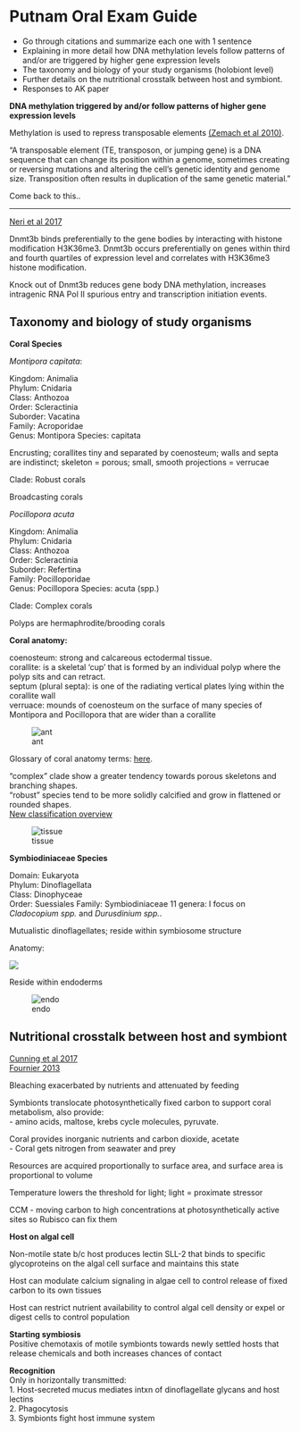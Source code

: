 # Putnam Oral Exam Guide

- Go through citations and summarize each one with 1 sentence  
- Explaining in more detail how DNA methylation levels follow patterns of and/or are triggered by higher gene expression levels  
- The taxonomy and biology of your study organisms (holobiont level)  
- Further details on the nutritional crosstalk between host and symbiont.  
- Responses to AK paper

**DNA methylation triggered by and/or follow patterns of higher gene expression levels**

Methylation is used to repress transposable elements [(Zemach et al 2010)](https://science.sciencemag.org/content/sci/328/5980/916.full.pdf?casa_token=R15N1bM98WUAAAAA:gNE98aPZf3ht_qY9FqQkkDG45ZmKDZeixCdVMjQedXScX-MnClRvSTeIl5YnBDzfOpg8kBZ3DCQ).

"A transposable element (TE, transposon, or jumping gene) is a DNA sequence that can change its position within a genome, sometimes creating or reversing mutations and altering the cell's genetic identity and genome size. Transposition often results in duplication of the same genetic material."

Come back to this..

------

[Neri et al 2017](https://www.nature.com/articles/nature21373)

Dnmt3b binds preferentially to the gene bodies by interacting with histone modification H3K36me3. Dnmt3b occurs preferentially on genes within third and fourth quartiles of expression level and correlates with H3K36me3 histone modification.

Knock out of Dnmt3b reduces gene body DNA methylation, increases intragenic RNA Pol II spurious entry and transcription initiation events.


## Taxonomy and biology of study organisms {-}

**Coral Species** 

*Montipora capitata*:  

Kingdom: Animalia  
Phylum: Cnidaria  
Class: Anthozoa  
Order: Scleractinia  
Suborder: Vacatina  
Family: Acroporidae  
Genus: Montipora
Species: capitata

Encrusting; corallites tiny and separated by coenosteum; walls and septa are indistinct; skeleton = porous; small, smooth projections = verrucae  

Clade: Robust corals

Broadcasting corals

*Pocillopora acuta*

Kingdom: Animalia  
Phylum: Cnidaria  
Class: Anthozoa  
Order: Scleractinia  
Suborder: Refertina  
Family: Pocilloporidae  
Genus: Pocillopora
Species: acuta (spp.)

Clade: Complex corals

Polyps are hermaphrodite/brooding corals  

**Coral anatomy:**

coenosteum: strong and calcareous ectodermal tissue.    
corallite: is a skeletal 'cup' that is formed by an individual polyp where the polyp sits and can retract.  
septum (plural septa): is one of the radiating vertical plates lying within the corallite wall  
verruace: mounds of coenosteum on the surface of many species of Montipora and Pocillopora that are wider than a corallite

![ant](https://upload.wikimedia.org/wikipedia/commons/thumb/4/49/Coral_polyp.jpg/440px-Coral_polyp.jpg)

Glossary of coral anatomy terms: [here](http://www.coralsoftheworld.org/page/glossary/).

“complex” clade show a greater tendency towards porous skeletons and branching shapes.  
“robust” species tend to be more solidly calcified and grow in flattened or rounded shapes.  
[New classification overview](https://reefs.com/2016/03/30/new-classification-stony-corals/)

![tissue](https://www.researchgate.net/profile/Hanny-Rivera/publication/271386966/figure/fig5/AS:271942917816330@1441847652755/Anatomy-of-coral-polyp-Basal-body-wall-not-shown-Inset-A-shows-close-up-of-mucus.png)

**Symbiodiniaceae Species**

Domain: Eukaryota  
Phylum: Dinoflagellata  
Class: Dinophyceae  
Order: Suessiales
Family: Symbiodiniaceae
11 genera: I focus on *Cladocopium spp.* and *Durusdinium spp.*.

Mutualistic dinoflagellates; reside within symbiosome structure

Anatomy:

![](https://reefs.com/blog/wp-content/uploads/2016/02/image2-82d8613c87fb7a7b4945ca91756e304d.jpg)

Reside within endoderms

![endo](https://www.researchgate.net/profile/Abdulmohsin-Al-Sofyani/publication/275027993/figure/fig2/AS:614208492273678@1523450124706/Structure-of-a-coral-polyp-cross-section-including-the-main-energy-acquisition-green.png)


## Nutritional crosstalk between host and symbiont {-}

[Cunning et al 2017](https://www.sciencedirect.com/science/article/pii/S0022519317303636)  
[Fournier 2013](http://biologie.ens-lyon.fr/biologie/ressources/bibliographies/pdf/m1-12-13-biosci-reviews-fournier-a-2c-m.pdf?lang=fr)

Bleaching exacerbated by nutrients and attenuated by feeding

Symbionts translocate photosynthetically fixed carbon to support coral metabolism, also provide:  
- amino acids, maltose, krebs cycle molecules, pyruvate.  

Coral provides inorganic nutrients and carbon dioxide, acetate   
- Coral gets nitrogen from seawater and prey

Resources are acquired proportionally to surface area, and surface area is proportional to volume

Temperature lowers the threshold for light; light = proximate stressor

CCM - moving carbon to high concentrations at photosynthetically active sites so Rubisco can fix them

**Host on algal cell**  

Non-motile state b/c host produces lectin SLL-2 that binds to specific glycoproteins on the algal cell surface and maintains this state

Host can modulate calcium signaling in algae cell to control release of fixed carbon to its own tissues

Host can restrict nutrient availability to control algal cell density or expel or digest cells to control population


**Starting symbiosis**  
Positive chemotaxis of motile symbionts towards newly settled hosts that release chemicals and both increases chances of contact

**Recognition**  
Only in horizontally transmitted:  
1. Host-secreted mucus mediates intxn of dinoflagellate glycans and host lectins  
2. Phagocytosis  
3. Symbionts fight host immune system
